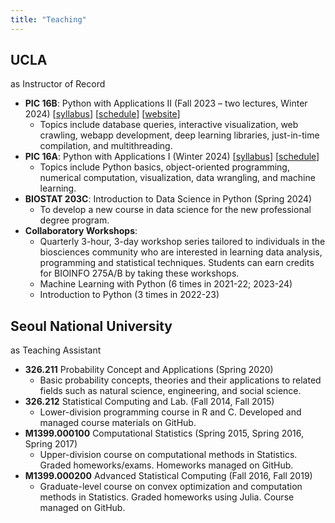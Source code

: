```yaml
---
title: "Teaching"
---
```




## UCLA
as Instructor of Record

- __PIC 16B__: Python with Applications II (Fall 2023 -- two lectures, Winter 2024) [[syllabus](../files/W24_PIC16B.pdf)] [[schedule](https://docs.google.com/spreadsheets/d/1zlXDq9kXBl95cLPLJa23gybunYrB4DQ0CS0AhSasLPA/edit?usp=sharing)] [[website](https://pic16b-ucla.edu/24W)]
  - Topics include database queries, interactive visualization, web crawling, webapp development, deep learning libraries, just-in-time compilation, and multithreading.

- __PIC 16A__: Python with Applications I (Winter 2024) [[syllabus](../files/W24_PIC16A.pdf)] [[schedule](https://docs.google.com/spreadsheets/d/1PIOgqsUpII6ewhW5LtVFsJNutqtWFJ3ZFsKfMSPxUVE/edit?usp=sharing)]
  - Topics include Python basics, object-oriented programming, numerical computation, visualization, data wrangling, and machine learning.
  
- __BIOSTAT 203C__: Introduction to Data Science in Python (Spring 2024)
  - To develop a new course in data science for the new professional degree program.


- __Collaboratory Workshops__: 
  - Quarterly 3-hour, 3-day workshop series tailored to individuals in the biosciences community who are interested in learning data analysis, programming and statistical techniques. Students can earn credits for BIOINFO 275A/B by taking these workshops.
  - Machine Learning with Python (6 times in 2021-22; 2023-24)
  - Introduction to Python (3 times in 2022-23)



## Seoul National University

as Teaching Assistant

- __326.211__ Probability Concept and Applications (Spring 2020)
  - Basic probability concepts, theories and their applications to related fields such as natural science, engineering, and social science.

- __326.212__ Statistical Computing and Lab. (Fall 2014, Fall 2015)
  - Lower-division programming course in R and C. Developed and managed course materials on GitHub.

- __M1399.000100__ Computational Statistics (Spring 2015, Spring 2016, Spring 2017)
  - Upper-division course on computational methods in Statistics. Graded homeworks/exams. Homeworks managed on GitHub.

- __M1399.000200__ Advanced Statistical Computing (Fall 2016, Fall 2019)
  - Graduate-level course on convex optimization and computation methods in Statistics. Graded homeworks using Julia. Course managed on GitHub.
